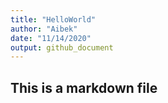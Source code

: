 ```yaml
---
title: "HelloWorld"
author: "Aibek"
date: "11/14/2020"
output: github_document
---
```


## This is a markdown file

